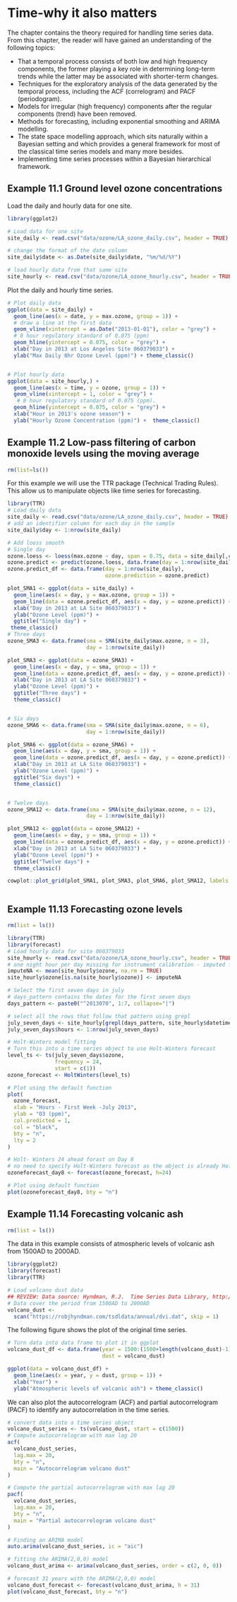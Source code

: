 # Time-why it also matters {#Time}

The chapter contains the theory required for handling time series data. From this chapter, the reader will have gained an understanding of the following topics:

- That a temporal process consists of both low and high frequency components, the former playing a key role in determining long-term trends while the latter may be associated with shorter-term changes.
- Techniques for the exploratory analysis of the data generated by the temporal process, including the ACF (correlogram) and PACF (periodogram).
- Models for irregular (high frequency) components after the regular components (trend) have been removed.
- Methods for forecasting, including exponential smoothing and ARIMA modelling.
- The state space modelling approach, which sits naturally within a Bayesian setting and which provides a general framework for most of the classical time series models and many more besides.
- Implementing time series processes within a Bayesian hierarchical framework.


## Example 11.1 Ground level ozone concentrations {-}


Load the daily and hourly data for one site.

```r

library(ggplot2)

# Load data for one site
site_daily <- read.csv("data/ozone/LA_ozone_daily.csv", header = TRUE)

# change the format of the date column
site_daily$date <- as.Date(site_daily$date, "%m/%d/%Y")

# load hourly data from that same site
site_hourly <- read.csv("data/ozone/LA_ozone_hourly.csv", header = TRUE)

```


Plot the daily and hourly time series.

```r
# Plot daily data
ggplot(data = site_daily) +
  geom_line(aes(x = date, y = max.ozone, group = 1)) +
  # draw a line at the first data
  geom_vline(xintercept = as.Date("2013-01-01"), color = "grey") +
  # 8 hour regulatory standard of 0.075 (ppm)
  geom_hline(yintercept = 0.075, color = "grey") +
  xlab("Day in 2013 at Los Angeles Site 060379033") +
  ylab("Max Daily 8hr Ozone Level (ppm)") + theme_classic()


# Plot hourly data
ggplot(data = site_hourly,) +
  geom_line(aes(x = time, y = ozone, group = 1)) +
  geom_vline(xintercept = 1, color = "grey") +
   # 8 hour regulatory standard of 0.075 (ppm).
  geom_hline(yintercept = 0.075, color = "grey") +
  xlab("Hour in 2013's ozone season") +
  ylab("Hourly Ozone Concentration (ppm)") +  theme_classic()

```

## Example 11.2 Low-pass filtering of carbon monoxide levels using the moving average {-}

```r
rm(list=ls())
```

For this example we will use the TTR package (Technical Trading Rules). This allow us to manipulate objects like time series for forecasting.


```r

library(TTR)
# Load daily data
site_daily <- read.csv("data/ozone/LA_ozone_daily.csv", header = TRUE)
# add an identifier column for each day in the sample
site_daily$day <- 1:nrow(site_daily)

```


```r

# Add loess smooth
# Single day
ozone.loess <- loess(max.ozone ~ day, span = 0.75, data = site_daily[,c("max.ozone", "day")])
ozone.predict <- predict(ozone.loess, data.frame(day = 1:nrow(site_daily)))
ozone.predict_df <- data.frame(day = 1:nrow(site_daily),
                               ozone.prediction = ozone.predict)

plot_SMA1 <- ggplot(data = site_daily) +
  geom_line(aes(x = day, y = max.ozone, group = 1)) +
  geom_line(data = ozone.predict_df, aes(x = day, y = ozone.predict)) +
  xlab("Day in 2013 at LA Site 060379033") +
  ylab("Ozone Level (ppm)") +
  ggtitle("Single day") +
 theme_classic()
# Three days
ozone_SMA3 <- data.frame(sma = SMA(site_daily$max.ozone, n = 3),
                         day = 1:nrow(site_daily))

plot_SMA3 <- ggplot(data = ozone_SMA3) +
  geom_line(aes(x = day, y = sma, group = 1)) +
  geom_line(data = ozone.predict_df, aes(x = day, y = ozone.predict)) +
  xlab("Day in 2013 at LA Site 060379033") +
  ylab("Ozone Level (ppm)") +
  ggtitle("Three days") +
  theme_classic()


# Six days
ozone_SMA6 <- data.frame(sma = SMA(site_daily$max.ozone, n = 6),
                         day = 1:nrow(site_daily))

plot_SMA6 <- ggplot(data = ozone_SMA6) +
  geom_line(aes(x = day, y = sma, group = 1)) +
  geom_line(data = ozone.predict_df, aes(x = day, y = ozone.predict)) +
  xlab("Day in 2013 at LA Site 060379033") +
  ylab("Ozone Level (ppm)") +
  ggtitle("Six days") +
  theme_classic()


# Twelve days
ozone_SMA12 <- data.frame(sma = SMA(site_daily$max.ozone, n = 12),
                         day = 1:nrow(site_daily))

plot_SMA12 <- ggplot(data = ozone_SMA12) +
  geom_line(aes(x = day, y = sma, group = 1)) +
  geom_line(data = ozone.predict_df, aes(x = day, y = ozone.predict)) +
  xlab("Day in 2013 at LA Site 060379033") +
  ylab("Ozone Level (ppm)") +
  ggtitle("Twelve days") +
  theme_classic()

cowplot::plot_grid(plot_SMA1, plot_SMA3, plot_SMA6, plot_SMA12, labels = "auto")



```

## Example 11.13 Forecasting ozone levels {-}

```r
rm(list = ls())
```

```r

library(TTR)
library(forecast)
# Load hourly data for site 060379033
site_hourly <- read.csv("data/ozone/LA_ozone_hourly.csv", header = TRUE)
# one night hour per day missing for instrument calibration - imputed for simplicity
imputeNA <- mean(site_hourly$ozone, na.rm = TRUE)
site_hourly$ozone[is.na(site_hourly$ozone)] <- imputeNA

```

```r

# Select the first seven days in july
# days_pattern contains the dates for the first seven days
days_pattern <- paste0("^2013070", 1:7, collapse="|")

# select all the rows that follow that pattern using grepl
july_seven_days <- site_hourly[grepl(days_pattern, site_hourly$datetime),]
july_seven_days$hours <- 1:nrow(july_seven_days)

# Holt-Winters model fitting
# Turn this into a time series object to use Holt-Winters forecast
level_ts <- ts(july_seven_days$ozone,
               frequency = 24,
               start = c(1))
ozone_forecast <- HoltWinters(level_ts)

# Plot using the default function
plot(
  ozone_forecast,
  xlab = "Hours - First Week -July 2013",
  ylab = "O3 (ppm)",
  col.predicted = 1,
  col = "black",
  bty = "n",
  lty = 2
)

# Holt- Winters 24 ahead forast on Day 8
# no need to specify Holt-Winters forecast as the object is already HoltWinters class
ozoneforecast_day8 <- forecast(ozone_forecast, h=24)

# Plot using default function
plot(ozoneforecast_day8, bty = "n")

```

## Example 11.14 Forecasting volcanic ash {-}


```r
rm(list = ls())
```

The data in this example consists of atmospheric levels of volcanic ash from 1500AD to 2000AD.

```r

library(ggplot2)
library(forecast)
library(TTR)

# Load volcano dust data
## REVIEW: Data source: Hyndman, R.J.  Time Series Data Library, http://data.is/TSDLdemo
# Data cover the period from 1500AD to 2000AD
volcano_dust <-
  scan("https://robjhyndman.com/tsdldata/annual/dvi.dat", skip = 1)


```


The following figure shows the plot of the original time series.


```r

# Turn data into data frame to plot it in ggplot
volcano_dust_df <- data.frame(year = 1500:(1500+length(volcano_dust)-1),
                              dust = volcano_dust)

ggplot(data = volcano_dust_df) +
  geom_line(aes(x = year, y = dust, group = 1)) +
  xlab("Year") +
  ylab("Atmospheric levels of volcanic ash") + theme_classic()

```


We can also plot the autocorrelogram (ACF) and partial autocorrelogram (PACF) to identify any autocorrelation in the time series.

```r

# convert data into a time series object
volcano_dust_series <- ts(volcano_dust, start = c(1500))
# Compute autocorrelogram with max lag 20
acf(
  volcano_dust_series,
  lag.max = 20,
  bty = "n",
  main = "Autocorrelogram volcano dust"
)

# Compute the partial autocorrelogram with max lag 20
pacf(
  volcano_dust_series,
  lag.max = 20,
  bty = "n",
  main = "Partial autocorrelogram volcano dust"
)

```

```r

# Finding an ARIMA model
auto.arima(volcano_dust_series, ic = "aic")

# fitting the ARIMA(2,0,0) model
volcano_dust_arima <- arima(volcano_dust_series, order = c(2, 0, 0))

# forecast 31 years with the ARIMA(2,0,0) model
volcano_dust_forecast <- forecast(volcano_dust_arima, h = 31)
plot(volcano_dust_forecast, bty = "n")


```


<!-- :::: {.blackbox data-latex=""} -->
<!-- ::: {.center data-latex=""} -->
<!-- **NOTE** -->
<!-- ::: -->

<!-- The code for the implementation of DLMs in Stan and Nimble was developed by Paritosh Kumar Roy. This code and other more complex DLM structures are available through his [github](https://github.com/paritoshkroy).  -->

<!-- :::: -->


<!-- ## Example 11.16 Implementation of a dynamic linear model: UK ozone data {-} -->

<!-- In this section we analyze the ozone concentration at one monitoring site in Aberdeen, UK from March to November 2017. -->

<!-- ### Nimble {-} -->

<!-- ```{r Ex 11.16 o3 clean nimble, include = FALSE} -->
<!-- rm(list = ls()) -->
<!-- ``` -->

<!-- ```{r Ex 11.16 o3 nimble load, message=FALSE, echo = TRUE, warning=FALSE} -->

<!-- library(coda) -->
<!-- library(dplyr) -->
<!-- #library(sf) -->
<!-- library(ggplot2) -->
<!-- library(nimble, warn.conflicts = FALSE) -->
<!-- library(nleqslv) -->
<!-- library(tidybayes) -->
<!-- library(tidyverse) -->

<!-- source("functions/FFBS_functions_nimble.R") -->

<!-- UK_ozone <- read.csv("data/ozone/uk_ozone_one_site.csv") -->
<!-- head(UK_ozone) -->
<!-- ``` -->


<!-- ```{r o3 nimble model} -->

<!-- Example11_16_O3_Nimble <- nimbleCode({ -->
<!--   tau ~ T(dt(mu = 0, sigma = 1, df = 1), 0, Inf) -->
<!--   for (t in 1:Tt) { -->
<!--     Vt[t] <- tau ^ 2 -->
<!--   } -->

<!--    for (j in 1:p) { -->
<!--     sqrt_Wt_diag[j] ~ T(dt(mu = 0, sigma = 1, df = 1), 0, Inf) -->
<!--   } -->

<!--   Wt[1:p, 1:p] <- nim_diag(x = sqrt_Wt_diag[1:p] ^ 2) -->

<!--   mt[1:p, 1] <- m0[1:p] -->
<!--   Ct[1:p, 1:p, 1] <- C0[1:p, 1:p] -->

<!--   for (t in 1:Tt) { -->
<!--     at[1:p, t] <- (Gt[1:p, 1:p] %*% mt[1:p, t])[1:p, 1] -->
<!--     Rt[1:p, 1:p, t] <- -->
<!--       Gt[1:p, 1:p] %*% Ct[1:p, 1:p, t] %*% t(Gt[1:p, 1:p]) + Wt[1:p, 1:p] -->
<!--     ft[t] <- (t(Ft[1:p, t]) %*% at[1:p, t])[1, 1] -->
<!--     Qt[t] <- -->
<!--       (t(Ft[1:p, t]) %*% Rt[1:p, 1:p, t] %*% Ft[1:p, t] + Vt[t])[1, 1] -->
<!--     yt[t] ~ dnorm(mean = ft[t], var = Qt[t]) -->
<!--     At[1:p, t] <- (Rt[1:p, 1:p, t] %*% Ft[1:p, t])[1:p, 1] / Qt[t] -->
<!--     mt[1:p, t + 1] <- at[1:p, t] + (At[1:p, t] * (yt[t] - ft[t])) -->
<!--     Ct[1:p, 1:p, t + 1] <- -->
<!--       Rt[1:p, 1:p, t] - (At[1:p, t] %*% t(At[1:p, t])) * Qt[t] -->
<!--   } -->

<!--   theta[1:p, 1:(Tt + 1)] <- -->
<!--     nim_bsample( -->
<!--       mt = mt[1:p, 1:(Tt + 1)], -->
<!--       Ct = Ct[1:p, 1:p, 1:(Tt + 1)], -->
<!--       at = at[1:p, 1:Tt], -->
<!--       Gt = Gt[1:p, 1:p], -->
<!--       Rt = Rt[1:p, 1:p, 1:Tt] -->
<!--     ) -->

<!-- }) -->

<!-- ``` -->

<!-- #### Time-varying level model {-} -->

<!-- We first fit a time-varying level model such that, -->

<!-- $$\begin{aligned} Y_t &= F_t\theta_t + v_t, \qquad &v_t \sim \mathcal{N}(0, \tau^2) \\ \theta_t &= G_t\theta_{t-1} + \omega_t  \qquad &\omega_t \sim \mathcal{N}(0, W^2) \end{aligned}$$ -->
<!-- For the time-varying mean model $F_t = (1, \ wind_t, \ temp_t)$, and $G_t = I_3$. -->


<!-- ```{r run o3 nimble model, warning = FALSE, error = FALSE, message = FALSE, results='hide', cache=TRUE} -->

<!-- # Model specification -->
<!-- yt <- sqrt(UK_ozone$ozone) -->
<!-- temp <- UK_ozone$temp -->
<!-- wind <- UK_ozone$wind -->

<!-- Tt <- length(yt) -->
<!-- p <- 3 # (intercept, wind, temp) -->

<!-- Ft <- array(0, dim = c( p, Tt)) -->
<!-- Ft[ 1,] <- 1 -->
<!-- Ft[ 2,] <- (wind[1:Tt] - mean(wind[1:Tt])) / sd(wind[1:Tt]) -->
<!-- Ft[ 3,] <- (temp[1:Tt] - mean(temp[1:Tt])) / sd(temp[1:Tt]) -->

<!-- Gt <- diag(x = 1, nrow = p, ncol = p) -->
<!-- m0 <- c(mean(yt), 0, 0) -->
<!-- C0 <- diag(x = 1, nrow = p, ncol = p) -->


<!-- const_list <- list(Tt = Tt, -->
<!--                    p = p) -->
<!-- dat_list <- list( -->
<!--   yt = yt, -->
<!--   Ft = Ft, -->
<!--   Gt = Gt, -->
<!--   m0 = m0, -->
<!--   C0 = C0 -->
<!-- ) -->
<!-- init_list <- list(tau = 0.01, sqrt_Wt_diag = sqrt(rep(0.1, p))) -->

<!-- Rmodel <- -->
<!--   nimbleModel( -->
<!--     Example11_16_O3_Nimble, -->
<!--     constants = const_list, -->
<!--     data = dat_list, -->
<!--     inits = init_list -->
<!--   ) -->
<!-- Rmodel$initializeInfo() -->
<!-- Rmodel$calculate() -->
<!-- Cmodel <- compileNimble(Rmodel, showCompilerOutput = FALSE) -->
<!-- conf <- -->
<!--   configureMCMC(Rmodel, monitors = c("tau", "sqrt_Wt_diag", "theta", "ft")) -->

<!-- Rmcmc <- buildMCMC(conf) -->
<!-- Cmcmc <- -->
<!--   compileNimble( -->
<!--     Rmcmc, -->
<!--     project = Cmodel, -->
<!--     resetFunctions = TRUE, -->
<!--     showCompilerOutput = FALSE -->
<!--   ) -->
<!-- niter <- 10000 -->
<!-- nburnin <- 0.5 * niter -->
<!-- nthin <- 1 -->
<!-- nchains <- 2 -->
<!-- start_time <- Sys.time() -->
<!-- post_samples <- -->
<!--   runMCMC( -->
<!--     Cmcmc, -->
<!--     niter = niter, -->
<!--     nburnin = nburnin, -->
<!--     thin = nthin, -->
<!--     nchains = nchains, -->
<!--     samplesAsCodaMCMC = TRUE -->
<!--   ) -->
<!-- end_time <- Sys.time() -->
<!-- run_time <- end_time - start_time -->
<!-- run_time -->


<!-- ``` -->

<!-- ```{r Ex 11.16 o3 nimble traceplots} -->

<!-- post_summary <- nimSummary(post_samples) -->
<!-- tidy_post_samples <- post_samples |> tidy_draws() -->

<!-- tidy_post_samples |> -->
<!--    dplyr::select( -->
<!--     .chain, -->
<!--     .iteration, -->
<!--     .draw, -->
<!--     'tau', -->
<!--     'sqrt_Wt_diag[1]', -->
<!--     'sqrt_Wt_diag[2]', -->
<!--     'sqrt_Wt_diag[3]' -->
<!--   ) |> -->
<!--   gather(vars, value, -.chain, -.iteration, -.draw) |> -->
<!--   ggplot(aes(x = .iteration, y = value)) + -->
<!--   geom_path(aes(color = factor(.chain)), linewidth = 0.25, -->
<!--             show.legend = FALSE) + -->
<!--   facet_wrap( ~ vars, scales = "free", nrow = 2) + -->
<!--   theme_classic() + -->
<!--   theme(panel.grid = element_blank(), -->
<!--         strip.background = element_blank()) -->



<!-- ``` -->

<!-- ```{r Ex 11.16 o3 nimble posterior summary} -->

<!-- post_summary[c('tau', -->
<!--                'sqrt_Wt_diag[1]', -->
<!--                'sqrt_Wt_diag[2]', -->
<!--                'sqrt_Wt_diag[3]'), ] -->

<!-- post_sum_theta <- -->
<!--   as.data.frame(post_summary) |>  rownames_to_column() |> -->
<!--   filter(str_detect(rowname, "theta")) |> -->
<!--   dplyr::select(rowname, q2.5, q50, q97.5) |> -->
<!--   separate(rowname, into = c("x1", "x2"), sep = ",") |> -->
<!--   mutate(component = as.numeric(gsub(".*?([0-9]+).*", "\\1", x1))) |> -->
<!--   mutate(time = as.numeric(gsub(".*?([0-9]+).*", "\\1", x2))) |> -->
<!--   dplyr::select(component, time, q2.5, q50, q97.5) -->

<!-- ggplot(data = post_sum_theta, aes(x = time)) + -->
<!--   geom_ribbon(aes(ymin = q2.5, ymax = q97.5), -->
<!--               fill = "lightgray", -->
<!--               alpha = 0.7) + -->
<!--   geom_path(aes(y = q50), col = "blue", linewidth = 0.4) + -->
<!--   facet_wrap( -->
<!--     ~ component, -->
<!--     nrow = 2, -->
<!--     scales = "free", -->
<!--     labeller = label_bquote(theta[.(component)]) -->
<!--   ) + -->
<!--   ylab("") + xlab("Time") + -->
<!--   theme_classic()  -->


<!-- ``` -->



<!-- ```{r Ex 11.16 o3  nimble fitted values} -->

<!-- npsample <- floor((niter - nburnin)/nthin) -->
<!-- # str(tidy_post_samples) -->

<!-- Cnim_postfit_uoms <- compileNimble(nim_postfit_uoms, showCompilerOutput = FALSE) -->

<!-- post_tau <- tidy_post_samples$tau -->
<!-- post_sqrt_Wt_diag <- -->
<!--   tidy_post_samples  |>  select(starts_with("sqrt_Wt_diag")) |>  -->
<!--   as.matrix()|>  unname() -->

<!-- post_ft_list <- lapply(1:(nchains*npsample), function(i) { -->
<!--   post_Vt <- post_tau[i]^2 -->
<!--   post_Wt <- nim_diag(post_sqrt_Wt_diag[i,]^2) -->
<!--   post_ft <- Cnim_postfit_uoms(yt = dat_list$yt,  -->
<!--                                Ft = dat_list$Ft,  -->
<!--                                Vt = post_Vt, -->
<!--                                Gt = dat_list$Gt,  -->
<!--                                Wt = post_Wt, -->
<!--                                m0 = dat_list$m0,  -->
<!--                                C0 = dat_list$C0) -->
<!--   post_ft <- data.frame(ft = post_ft) |> mutate(time = row_number()) -->
<!--   return(post_ft) -->
<!-- }) -->

<!-- tidy_post_ft <- do.call("rbind", post_ft_list) -->
<!-- str(tidy_post_ft) -->
<!-- head(tidy_post_ft) -->

<!-- ## posterior summaries of ft -->
<!-- head(tidy_post_ft) -->
<!-- post_sum_ft <- tidy_post_ft |> group_by(time) |>  -->
<!--   summarise(post.mean = mean(ft), -->
<!--             post.sd = sd(ft), -->
<!--             q2.5 = quantile(ft, prob = 0.025), -->
<!--             q50 = quantile(ft, prob = 0.50), -->
<!--             q97.5 = quantile(ft, prob = 0.975)) |> -->
<!--   ungroup() -->
<!-- str(post_sum_ft) -->
<!-- post_sum_ft |> head() -->

<!-- ggplot(data = post_sum_ft, aes(x = time)) +  -->
<!--   geom_ribbon(aes(ymin = q2.5,ymax = q97.5), fill = "lightgray") + -->
<!--   geom_path(aes(y = post.mean),  linewidth = 0.25) + -->
<!--   geom_point(aes(y=yt), size = 0.25) + -->
<!--   ylab("Ozone Level (ppm)") + -->
<!--   xlab("Time") + ggtitle("Fitted values Ozone level UK") + -->
<!--   theme_classic()  -->


<!-- # Residuals plot -->
<!-- res <- post_sum_ft$post.mean - dat_list$yt -->
<!-- acf(res, lag.max = 35,bty = "n") -->

<!-- ``` -->

<!-- #### Trend model {-} -->

<!-- In this case we include a trend then, $F_t = (1, 0, \ wind_t, \ temp_t)$ and $G_t = \begin{pmatrix} 1 & 1 \\ 0 & 1\end{pmatrix}$. -->

<!-- ```{r run o3 nimble trend model, warning = FALSE, error = FALSE, message = FALSE, results='hide', cache = TRUE} -->

<!-- # Model specification -->
<!-- yt <- sqrt(UK_ozone$ozone) -->
<!-- temp <- UK_ozone$temp -->
<!-- wind <- UK_ozone$wind -->

<!-- Tt <- length(yt) -->
<!-- p <- 4 # (intercept, trend, wind, temp) -->

<!-- Ft <- array(0, dim = c( p, Tt)) -->
<!-- Ft[1,] <- 1 -->
<!-- Ft[2,] <- 0 -->
<!-- Ft[3,] <- (wind[1:Tt] - mean(wind[1:Tt])) / sd(wind[1:Tt]) -->
<!-- Ft[4,] <- (temp[1:Tt] - mean(temp[1:Tt])) / sd(temp[1:Tt]) -->


<!-- Gt <- diag(x = 1, nrow = p, ncol = p) -->
<!-- Gt[1, 2] <- 1  -->

<!-- m0 <- c(mean(yt), 0, 0, 0) -->
<!-- C0 <- diag(x = 1, nrow = p, ncol = p) -->

<!-- const_list <- list(Tt = Tt, -->
<!--                    p = p) -->
<!-- dat_list <- list( -->
<!--   yt = yt, -->
<!--   Ft = Ft, -->
<!--   Gt = Gt, -->
<!--   m0 = m0, -->
<!--   C0 = C0 -->
<!-- ) -->
<!-- init_list <- list(tau = 0.01, sqrt_Wt_diag = sqrt(rep(0.1, p))) -->

<!-- Rmodel <- -->
<!--   nimbleModel( -->
<!--     Example11_16_O3_Nimble, -->
<!--     constants = const_list, -->
<!--     data = dat_list, -->
<!--     inits = init_list -->
<!--   ) -->
<!-- Rmodel$initializeInfo() -->
<!-- Rmodel$calculate() -->
<!-- Cmodel <- compileNimble(Rmodel, showCompilerOutput = FALSE) -->
<!-- conf <- -->
<!--   configureMCMC(Rmodel, monitors = c("tau", "sqrt_Wt_diag", "theta", "ft")) -->

<!-- Rmcmc <- buildMCMC(conf) -->
<!-- Cmcmc <- -->
<!--   compileNimble( -->
<!--     Rmcmc, -->
<!--     project = Cmodel, -->
<!--     resetFunctions = TRUE, -->
<!--     showCompilerOutput = FALSE -->
<!--   ) -->
<!-- niter <- 10000 -->
<!-- nburnin <- 0.5 * niter -->
<!-- nthin <- 1 -->
<!-- nchains <- 2 -->
<!-- start_time <- Sys.time() -->
<!-- post_samples <- -->
<!--   runMCMC( -->
<!--     Cmcmc, -->
<!--     niter = niter, -->
<!--     nburnin = nburnin, -->
<!--     thin = nthin, -->
<!--     nchains = nchains, -->
<!--     samplesAsCodaMCMC = TRUE -->
<!--   ) -->
<!-- end_time <- Sys.time() -->
<!-- run_time <- end_time - start_time -->
<!-- run_time -->


<!-- ``` -->

<!-- ```{r Ex 11.16 o3 nimble trend traceplots} -->

<!-- post_summary <- nimSummary(post_samples) -->
<!-- tidy_post_samples <- post_samples |> tidy_draws() -->

<!-- tidy_post_samples |> -->
<!--    dplyr::select( -->
<!--     .chain, -->
<!--     .iteration, -->
<!--     .draw, -->
<!--     'tau', -->
<!--     'sqrt_Wt_diag[1]', -->
<!--     'sqrt_Wt_diag[2]', -->
<!--     'sqrt_Wt_diag[3]', -->
<!--     'sqrt_Wt_diag[4]' -->

<!--   ) |> -->
<!--   gather(vars, value, -.chain, -.iteration, -.draw) |> -->
<!--   ggplot(aes(x = .iteration, y = value)) + -->
<!--   geom_path(aes(color = factor(.chain)), linewidth = 0.25, -->
<!--             show.legend = FALSE) + -->
<!--   facet_wrap( ~ vars, scales = "free", nrow = 2) + -->
<!--   theme_classic() + -->
<!--   theme(panel.grid = element_blank(), -->
<!--         strip.background = element_blank()) -->



<!-- ``` -->

<!-- ```{r Ex 11.16 o3 nimble trend posterior summary} -->

<!-- post_summary[c('tau', -->
<!--                'sqrt_Wt_diag[1]', -->
<!--                'sqrt_Wt_diag[2]', -->
<!--                'sqrt_Wt_diag[3]', -->
<!--                'sqrt_Wt_diag[4]'), ] -->

<!-- post_sum_theta <- -->
<!--   as.data.frame(post_summary) |>  rownames_to_column() |> -->
<!--   filter(str_detect(rowname, "theta")) |> -->
<!--   dplyr::select(rowname, q2.5, q50, q97.5) |> -->
<!--   separate(rowname, into = c("x1", "x2"), sep = ",") |> -->
<!--   mutate(component = as.numeric(gsub(".*?([0-9]+).*", "\\1", x1))) |> -->
<!--   mutate(time = as.numeric(gsub(".*?([0-9]+).*", "\\1", x2))) |> -->
<!--   dplyr::select(component, time, q2.5, q50, q97.5) -->

<!-- ggplot(data = post_sum_theta, aes(x = time)) + -->
<!--   geom_ribbon(aes(ymin = q2.5, ymax = q97.5), -->
<!--               fill = "lightgray", -->
<!--               alpha = 0.7) + -->
<!--   geom_path(aes(y = q50), col = "blue", linewidth = 0.4) + -->
<!--   facet_wrap( -->
<!--     ~ component, -->
<!--     nrow = 2, -->
<!--     scales = "free", -->
<!--     labeller = label_bquote(theta[.(component)]) -->
<!--   ) + -->
<!--   ylab("") + -->
<!--   xlab("Time") + -->
<!--   theme_classic()  -->

<!-- ``` -->

<!-- ```{r  Ex 11.16 nimble trend fitted values, cache=TRUE, messages = FALSE} -->

<!-- npsample <- floor((niter - nburnin)/nthin) -->

<!-- Cnim_postfit_uoms <- compileNimble(nim_postfit_uoms, showCompilerOutput = FALSE) -->

<!-- post_tau <- tidy_post_samples$tau -->
<!-- post_sqrt_Wt_diag <- -->
<!--   tidy_post_samples  |>  dplyr::select(starts_with("sqrt_Wt_diag")) |>  -->
<!--   as.matrix()|>  unname() -->

<!-- post_ft_list <- lapply(1:(nchains*npsample), function(i) { -->
<!--   post_Vt <- post_tau[i]^2 -->
<!--   post_Wt <- nim_diag(post_sqrt_Wt_diag[i,]^2) -->
<!--   post_ft <- Cnim_postfit_uoms(yt = dat_list$yt,  -->
<!--                                Ft = dat_list$Ft,  -->
<!--                                Vt = post_Vt, -->
<!--                                Gt = dat_list$Gt,  -->
<!--                                Wt = post_Wt, -->
<!--                                m0 = dat_list$m0,  -->
<!--                                C0 = dat_list$C0) -->
<!--   post_ft <- data.frame(ft = post_ft) |> mutate(time = row_number()) -->
<!--   return(post_ft) -->
<!-- }) -->

<!-- tidy_post_ft <- do.call("rbind", post_ft_list) -->

<!-- ## posterior summaries of ft -->
<!-- post_sum_ft <- tidy_post_ft |> group_by(time) |>   -->
<!--   summarise(post.mean = mean(ft), -->
<!--             post.sd = sd(ft), -->
<!--             q2.5 = quantile(ft, prob = 0.025), -->
<!--             q50 = quantile(ft, prob = 0.50), -->
<!--             q97.5 = quantile(ft, prob = 0.975)) |>  -->
<!--   ungroup() -->


<!-- ggplot(data = post_sum_ft, aes(x = time)) +  -->
<!--   geom_ribbon(aes(ymin = q2.5,ymax = q97.5), fill = "lightgray") + -->
<!--   geom_path(aes(y = post.mean),  size = 0.25) + -->
<!--   geom_point(aes(y=yt), size = 0.25) + -->
<!--   ylab("Ozone Level (ppm)") + -->
<!--   xlab("Time") + ggtitle("Fitted values Ozone level UK") + -->
<!--   theme_classic()  -->


<!-- # Residuals plot -->
<!-- res <- post_sum_ft$post.mean - dat_list$yt -->
<!-- acf(res, lag.max = 35,bty = "n") -->


<!-- ``` -->

<!-- ### Stan {-} -->

<!-- ```{r Ex 11.16 ozone clean stan, include = FALSE} -->
<!-- rm(list = ls()) -->
<!-- ``` -->


<!-- ```{r  Ex 11.16 ozone stan load, message=FALSE, echo = TRUE, warning=FALSE, message= FALSE} -->
<!-- library(coda) -->
<!-- library(ggplot2) -->
<!-- library(gridExtra) -->
<!-- library(rstan) -->
<!-- library(tidyverse) -->

<!-- options(mc.cores = parallel::detectCores()) -->
<!-- rstan_options(auto_write = TRUE) -->

<!-- # Load data for RW case -->
<!-- UK_ozone <- read.csv("data/ozone/uk_ozone_one_site.csv") -->

<!-- ``` -->

<!-- #### Time-varying level model {-} -->

<!-- ```{r  Ex 11.16 o3 prepare data stan} -->
<!-- y <- sqrt(UK_ozone$ozone) -->
<!-- temp <- UK_ozone$temp -->
<!-- wind <- UK_ozone$wind -->

<!-- Tt <- length(y) -->
<!-- p <- 3 # (intercept, wind, temp) -->

<!-- Ft <- array(0, dim = c(Tt, p)) -->
<!-- Ft[, 1] <- 1 -->
<!-- Ft[, 2] <- (wind[1:Tt] - mean(wind[1:Tt])) / sd(wind[1:Tt]) -->
<!-- Ft[, 3] <- (temp[1:Tt] - mean(temp[1:Tt])) / sd(temp[1:Tt]) -->

<!-- Gt <- diag(x = 1, nrow = p, ncol = p) -->
<!-- m0 <- c(mean(y), 0, 0) -->
<!-- C0 <- diag(x = 1, nrow = p, ncol = p) -->

<!-- stan_data <- list(T = Tt, p = p, y = y, F = Ft, G = Gt, m0= m0, C0 = C0) -->

<!-- ``` -->

<!-- ```{r engine='bash', comment='', echo = FALSE} -->
<!-- cat functions/Example11_16_UK.stan -->
<!-- ```  -->

<!-- ```{r Ex 11.16 o3 run stan, cache = TRUE} -->
<!-- Example11_16_UK_Stan  <- stan( -->
<!--   file = "functions/Example11_16_UK.stan", -->
<!--   data = stan_data, -->
<!--   warmup = 5000, -->
<!--   iter = 10000, -->
<!--   chains = 3, -->
<!--   include = TRUE -->
<!-- ) -->

<!-- ``` -->


<!-- ```{r Ex 11.16 o3 post summaries stan} -->

<!-- rstan::traceplot(Example11_16_UK_Stan, -->
<!--                  pars = c("tau", "sqrt_W_diag", "theta[1,1]")) -->
<!-- rstan::traceplot(Example11_16_UK_Stan,  -->
<!--                  pars = paste0("theta[", sample.int(Tt, size = 4, replace = FALSE), ",1]")) -->
<!-- rstan::traceplot(Example11_16_UK_Stan,  -->
<!--                  pars = paste0("theta[", sample.int(Tt, size = 4, replace = FALSE), ",2]")) -->
<!-- rstan::traceplot(Example11_16_UK_Stan,  -->
<!--                  pars = paste0("theta[", sample.int(Tt, size = 4, replace = FALSE), ",3]")) -->


<!-- fixedpars_summary <- -->
<!--   summary(Example11_16_UK_Stan, pars = c("tau", "sqrt_W_diag"))$summary -->
<!-- fixedpars_summary -->

<!-- theta_summary <- -->
<!--   summary(Example11_16_UK_Stan, pars = c("theta"))$summary -->

<!-- yfit_summary <- -->
<!--   summary(Example11_16_UK_Stan, pars = c("yfit"))$summary -->

<!-- p1 <- data.frame(theta_summary) |> -->
<!--   rownames_to_column() |> -->
<!--   filter(rowname %in% paste0("theta[", 1:Tt, ",1]")) |> -->
<!--   mutate(date = as.Date(UK_ozone$date[1:Tt])) |> -->
<!--   ggplot(aes(x = date, group = 1)) + -->
<!--   geom_path(aes(y = mean), color = "blue", linewidth = 0.6) + -->
<!--   geom_ribbon(aes(ymin = X2.5., ymax = X97.5.), -->
<!--               alpha = 0.25, -->
<!--               col = "lightgray") + -->
<!--   ggtitle("Intercept") + theme_classic() + -->
<!--   theme(plot.title = element_text(hjust = 0.5)) -->

<!-- p2 <- data.frame(theta_summary) |> -->
<!--   rownames_to_column() |> -->
<!--   filter(rowname %in% paste0("theta[", 1:Tt, ",2]")) |> -->
<!--   mutate(date = as.Date(UK_ozone$date[1:Tt])) |> -->
<!--   ggplot(aes(x = date)) + -->
<!--   geom_path(aes(y = mean), color = "blue", linewidth = 0.6) + -->
<!--   geom_ribbon(aes(ymin = X2.5., ymax = X97.5.), -->
<!--               alpha = 0.25, -->
<!--               col = "lightgray") + -->
<!--   ggtitle("Wind") +  theme_classic() + -->
<!--   theme(plot.title = element_text(hjust = 0.5)) -->


<!-- p3 <- data.frame(theta_summary) |> -->
<!--   rownames_to_column() |> -->
<!--   filter(rowname %in% paste0("theta[", 1:Tt, ",3]")) |> -->
<!--   mutate(date = as.Date(UK_ozone$date[1:Tt])) |> -->
<!--   ggplot(aes(x = date)) + -->
<!--   geom_path(aes(y = mean), color = "blue", linewidth = 0.6) + -->
<!--   geom_ribbon(aes(ymin = X2.5., ymax = X97.5.), -->
<!--               alpha = 0.25, -->
<!--               col = "lightgray") + -->
<!--   ggtitle("Temperature") +  theme_classic() + -->
<!--   theme(plot.title = element_text(hjust = 0.5)) -->

<!-- grid.arrange(p1,p2,p3, ncol = 2) -->

<!-- # Fitted values -->
<!-- yfit_summary_dt <- data.frame(yfit_summary) |> -->
<!--   rownames_to_column() |> -->
<!--   mutate(time = as.numeric(gsub(".*?([0-9]+).*", "\\1", rowname))) -->

<!-- ggplot(yfit_summary_dt, aes(x = time)) + -->
<!--   geom_ribbon(aes(ymin = X2.5., ymax = X97.5.), -->
<!--               alpha = 0.25, -->
<!--               col = "gray99") + -->
<!--   geom_point(aes(y = y)) + -->
<!--   geom_path(aes(y = mean), linewidth = 0.1, size = 1) +  -->
<!--  ylab("Ozone Level (ppm)") + -->
<!--   xlab("Time") + ggtitle("Fitted values Ozone level UK") + -->
<!--   theme_classic() -->
<!-- ``` -->


<!-- #### Trend model {-} -->

<!-- ```{r  Ex 11.16 o3 trend data stan, cache = TRUE} -->
<!-- y <- sqrt(UK_ozone$ozone) -->
<!-- temp <- UK_ozone$temp -->
<!-- wind <- UK_ozone$wind -->

<!-- Tt <- length(y) -->
<!-- p <- 4 # (intercept, trend, wind, temp) -->

<!-- Ft <- array(0, dim = c(Tt, p)) -->
<!-- Ft[, 1] <- 1 -->
<!-- Ft[, 2] <- 0 -->
<!-- Ft[, 3] <- (wind[1:Tt] - mean(wind[1:Tt])) / sd(wind[1:Tt]) -->
<!-- Ft[, 4] <- (temp[1:Tt] - mean(temp[1:Tt])) / sd(temp[1:Tt]) -->

<!-- Gt <- diag(x = 1, nrow = p, ncol = p) -->
<!-- Gt[1, 2] <- 1  -->


<!-- m0 <- c(mean(y), 0, 0, 0) -->
<!-- C0 <- diag(x = 1, nrow = p, ncol = p) -->

<!-- stan_data_trend <- list( -->
<!--   T = Tt, -->
<!--   p = p, -->
<!--   y = y, -->
<!--   F = Ft, -->
<!--   G = Gt, -->
<!--   m0 = m0, -->
<!--   C0 = C0 -->
<!-- ) -->

<!-- Example11_16_UK_trend_Stan  <- stan( -->
<!--   file = "functions/Example11_16_UK.stan", -->
<!--   data = stan_data_trend, -->
<!--   warmup = 5000, -->
<!--   iter = 10000, -->
<!--   chains = 3, -->
<!--   include = TRUE -->
<!-- ) -->

<!-- ``` -->

<!-- ```{r  Ex 11.16 o3 traceplots trend stan} -->
<!-- rstan::traceplot(Example11_16_UK_trend_Stan, -->
<!--                  pars = c("tau", "sqrt_W_diag", "theta[1,1]")) -->
<!-- rstan::traceplot(Example11_16_UK_trend_Stan,  -->
<!--                  pars = paste0("theta[", sample.int(Tt, size = 4, replace = FALSE), ",1]")) -->
<!-- rstan::traceplot(Example11_16_UK_trend_Stan,  -->
<!--                  pars = paste0("theta[", sample.int(Tt, size = 4, replace = FALSE), ",2]")) -->
<!-- rstan::traceplot(Example11_16_UK_trend_Stan,  -->
<!--                  pars = paste0("theta[", sample.int(Tt, size = 4, replace = FALSE), ",3]")) -->
<!-- rstan::traceplot(Example11_16_UK_trend_Stan,  -->
<!--                  pars = paste0("theta[", sample.int(Tt, size = 4, replace = FALSE), ",4]")) -->

<!-- ``` -->


<!-- ```{r Ex 11.16 o3 post summaries trend stan} -->

<!-- fixedpars_summary <- -->
<!--   summary(Example11_16_UK_trend_Stan, pars = c("tau", "sqrt_W_diag"))$summary -->
<!-- fixedpars_summary -->

<!-- theta_summary <- -->
<!--   summary(Example11_16_UK_trend_Stan, pars = c("theta"))$summary -->

<!-- yfit_summary <- -->
<!--   summary(Example11_16_UK_trend_Stan, pars = c("yfit"))$summary -->


<!-- p1 <- data.frame(theta_summary) |> -->
<!--   rownames_to_column() |> -->
<!--   filter(rowname %in% paste0("theta[", 1:Tt, ",1]")) |> -->
<!--   mutate(date = as.Date(UK_ozone$date[1:Tt])) |> -->
<!--   ggplot(aes(x = date, group = 1)) + -->
<!--   geom_path(aes(y = mean), color = "blue", linewidth = 0.6) + -->
<!--   geom_ribbon(aes(ymin = X2.5., ymax = X97.5.), -->
<!--               alpha = 0.25, -->
<!--               col = "lightgray") + -->
<!--   ggtitle("Intercept") + theme_classic() + -->
<!--   theme(plot.title = element_text(hjust = 0.5)) -->

<!-- p2 <- data.frame(theta_summary) |> -->
<!--   rownames_to_column() |> -->
<!--   filter(rowname %in% paste0("theta[", 1:Tt, ",4]")) |> -->
<!--   mutate(date = as.Date(UK_ozone$date[1:Tt])) |> -->
<!--   ggplot(aes(x = date)) + -->
<!--   geom_path(aes(y = mean), color = "blue", linewidth = 0.6) + -->
<!--   geom_ribbon(aes(ymin = X2.5., ymax = X97.5.), -->
<!--               alpha = 0.25, -->
<!--               col = "lightgray") + -->
<!--   ggtitle("Trend") +  theme_classic() + -->
<!--   theme(plot.title = element_text(hjust = 0.5)) -->

<!-- p3 <- data.frame(theta_summary) |> -->
<!--   rownames_to_column() |> -->
<!--   filter(rowname %in% paste0("theta[", 1:Tt, ",2]")) |> -->
<!--   mutate(date = as.Date(UK_ozone$date[1:Tt])) |> -->
<!--   ggplot(aes(x = date)) + -->
<!--   geom_path(aes(y = mean), color = "blue", linewidth = 0.6) + -->
<!--   geom_ribbon(aes(ymin = X2.5., ymax = X97.5.), -->
<!--               alpha = 0.25, -->
<!--               col = "lightgray") + -->
<!--   ggtitle("Wind") +  theme_classic() + -->
<!--   theme(plot.title = element_text(hjust = 0.5)) -->


<!-- p4 <- data.frame(theta_summary) |> -->
<!--   rownames_to_column() |> -->
<!--   filter(rowname %in% paste0("theta[", 1:Tt, ",3]")) |> -->
<!--   mutate(date = as.Date(UK_ozone$date[1:Tt])) |> -->
<!--   ggplot(aes(x = date)) + -->
<!--   geom_path(aes(y = mean), color = "blue", linewidth = 0.6) + -->
<!--   geom_ribbon(aes(ymin = X2.5., ymax = X97.5.), -->
<!--               alpha = 0.25, -->
<!--               col = "lightgray") + -->
<!--   ggtitle("Temperature") +  theme_classic() + -->
<!--   theme(plot.title = element_text(hjust = 0.5)) -->



<!-- grid.arrange(p1,p2,p3, p4, ncol = 2) -->

<!-- # Fitted values -->
<!-- yfit_summary_dt <- data.frame(yfit_summary) |> -->
<!--   rownames_to_column() |> -->
<!--   mutate(time = as.numeric(gsub(".*?([0-9]+).*", "\\1", rowname))) -->

<!-- ggplot(yfit_summary_dt, aes(x = time)) + -->
<!--   geom_ribbon(aes(ymin = X2.5., ymax = X97.5.), -->
<!--               alpha = 0.25, -->
<!--               col = "gray99") + -->
<!--   geom_point(aes(y = y)) + -->
<!--   geom_path(aes(y = mean), linewidth = 0.1, size = 1) +  -->
<!--  ylab("Ozone Level (ppm)") + -->
<!--   xlab("Time") + ggtitle("Fitted values Ozone level UK") + -->
<!--   theme_classic() -->

<!-- ``` -->



<!-- ## Solutions to Selected Exercises {-} -->

<!-- ## Exercise 11.11 {-} -->

<!-- The joint distribution of $\mathbf{\gamma} = \{\gamma_1, \gamma_2, \dots, \gamma_{N_T}\}$ can be written as: -->
<!-- $$ -->
<!-- p(\mathbf{\gamma}) = p(\gamma_1) \prod_{t=1}^{N_T-1}p(\gamma_{t+1}\mid\gamma)\\ -->
<!-- = p(\gamma_1)(2\pi\sigma_w^2)^{-(N_T-1)/2}\exp\{- \frac{1}{2\sigma_w^2} \sum_{t=1}^{N_T-1} (\gamma_{t+1} - \gamma)^2) \}\\ -->
<!-- \propto p(\gamma_1) \exp\{-\frac{1}{2\sigma_w^2}\mathbf{\gamma}^\top M \mathbf{\gamma}\}, -->
<!-- $$ -->
<!-- where the entries of $M$ are: -->
<!-- $$ -->
<!-- M_{ij} = \begin{cases} -->
<!-- 1, & i = j = 1, N_T\\ -->
<!-- 2, & i = j = 2, 3, \dots, N_T - 1 \\ -->
<!-- -1 & i = (j-1), \text{where } j = 2, 3, \dots, N_T\\ -->
<!-- -1 & i = (j+1), \text{where } j = 1, 2, \dots, N_T - 1 \\ -->
<!-- 0 & \text{else} -->
<!-- \end{cases}. -->
<!-- $$ -->
<!-- Now, if we assume that $p(\gamma_1) \propto 1$, i.e., an uninformative, improper prior, we have that  -->
<!-- $$ -->
<!-- p(\mathbf{\gamma}) \propto \exp\{-\frac{1}{2\sigma_w^2}\mathbf{\gamma}^\top M \mathbf{\gamma}\}, -->
<!-- $$ -->
<!-- which implies that, for any $t$, by Bayes rule, -->

<!-- $$ -->
<!-- p(\gamma_t|\mathbf{\gamma}_{-t}) = \frac{p(\mathbf{\gamma})}{p(\mathbf{\gamma}_{-t})} \propto p(\mathbf{\gamma}). -->
<!-- $$ -->

<!-- Eliminating terms in the joint distribution $P(\gamma)$ not related to $\gamma_t$, we obtain -->

<!-- $$ -->
<!-- p(\gamma_t|\mathbf{\gamma}_{-t}) \propto  -->
<!-- \begin{cases} -->
<!-- \exp\{-\frac{1}{2\sigma_w^2}(\gamma_t^2 - 2\gamma_t\gamma_{t+1})\}, & t = 1\\ -->
<!-- \exp\{-\frac{1}{2\sigma_w^2}(2\gamma_t^2 - 2\gamma_t\gamma_{t+1} - 2\gamma_{t-1}\gamma_t)\}, & t = 2, 3, \dots, N_T-1 \\ -->
<!-- \exp\{-\frac{1}{2\sigma_w^2}(\gamma_t^2 - 2\gamma_{t-1}\gamma_{t})\}, & t = N_T -->
<!-- \end{cases}. -->
<!-- $$ -->

<!-- The proportional form implies that these are Normal densities. By completing the square, we can obtain  -->

<!-- $$ -->
<!-- p(\gamma|\gamma_{-t}) \propto \begin{cases} -->
<!-- N(\gamma_{t+1}, \sigma_w^2), & t = 1 \\ -->
<!-- N(\frac{\gamma_{t-1}+\gamma_{t+1}}{2}, \sigma^2_w/2), & t = 2, 3 \dots, N_T-1 \\ -->
<!-- N(\gamma_{t-1}, \sigma_w^2), & t = N_T -->
<!-- \end{cases}, -->
<!-- $$ -->
<!-- as required. A necessary assumption for this conclusion was that $p(\gamma_1) \propto 1$.  -->
<!-- ## Exercise 11.12 {-} -->

<!-- The joint density of $\gamma_t$ and $\tau_w$, given $\gamma_{t-1}$ is given by -->
<!-- $$ -->
<!-- p(\gamma_t, \tau_w \mid \gamma_{t-1}) = \frac{\tau_w^{1/2}}{\sqrt{2\pi}}\exp \left(-\frac{\tau(\gamma_t - \gamma_{t-1})^2}{2} \right) \frac{b^a}{\Gamma(a)}\tau_w^{a-1}\exp(-b\tau_w). -->
<!-- $$ -->
<!-- Marginalizing $\tau_w$ gives -->
<!-- $$ -->
<!-- p(\gamma_t \mid \gamma_{t-1}) = \int_{0}^{\infty} \frac{\tau_2^{1/2}}{\sqrt{2\pi}}\exp \left(-\frac{\tau(\gamma_t - \gamma_{t-1})^2}{2} \right) \frac{b^a}{\Gamma(a)}\tau_w^{a-1}\exp(-b\tau_w) d\tau_w \\ -->
<!-- = \frac{b^2}{\Gamma(a)\sqrt{2\pi}} \int_{0}^\infty \tau_w^{a-0.5} \exp \left(-\tau_w \left[ \frac{(\gamma_t - \gamma_{t-1})^2}{2} + b\right] \right) d\tau_w \\ -->
<!-- = \frac{b^a \Gamma(a+0.5)}{\gamma(a)\sqrt{2\pi} ((\gamma_t - \gamma_{t-1})^2/2+b)^{a+0.5}} \int_{0}^\infty \frac{(\gamma_t - \gamma_{t-1})^2/2+b)^{a+0.5}}{\Gamma(a+0.5)} \tau_w^{(a +0.5) - 1} \exp\left( -\tau_w \left[ \frac{(\gamma_t - \gamma_{t-1})^2}{2} + b\right]\right)\\  -->
<!-- = \frac{b^a \Gamma(a+0.5)}{\gamma(a)\sqrt{2\pi} ((\gamma_t - \gamma_{t-1})^2/2+b)^{a+0.5}}, -->
<!-- $$ -->
<!-- where the last equality follows because the integrand was the density of a Gamma distribution. Now, by Bayes rule, we have the following expression for the posterior: -->
<!-- $$ -->
<!-- p(\tau_{w}|\gamma_t, \gamma_{t-1}) = \frac{p(\gamma_t, \tau_w \mid \gamma_{t-1})}{p(\gamma_t \mid \gamma_{t-1}) } = \frac{((\gamma_t - \gamma_{t-1})^2/2+b)^{a+0.5}}{\Gamma(a + 0.5)}\tau^{(a+0.5)-1} \exp \left(-\tau_w \left[\frac{(\gamma_t - \gamma_{t-1})^2}{2} + b \right] \right), -->
<!-- $$ -->
<!-- which is the density function of the $Ga(a + 0.5, (\gamma_t - \gamma_{t-1})^2/2 + b)$ distribution. The shape parameter of the posterior is the prior shape parameter shifted by $0.5$, and the rate parameter is the prior rate parameter shifted by the term $(\gamma_t - \gamma_{t-1})^2/2$.  -->

<!-- ## Exercise 11.13 {-} -->
<!-- We use the `rjags` package here, as it most closely resembles WinBUGS, but is compatible with all operating systems.  -->

<!-- ```{r  Exercise 11.13 load libraries, results='hide', message = FALSE, warnings = FALSE} -->
<!-- library(rjags) -->
<!-- library(tidyverse) -->
<!-- ``` -->


<!-- ```{r Exercise 11.13, cache = TRUE} -->
<!-- data <- source("data/pm_london/pm10_London.txt") -->
<!-- inits1 <- source("data/pm_london/11_13_model1_inits1.txt") -->
<!-- model_ar <- jags.model(file = "data/pm_london/11_13_model1.txt", -->
<!--                     data = data$value, -->
<!--                     inits = inits1$value, -->
<!--                     n.chains = 3) -->
<!-- update(model_ar, 5000) ## burn in -->
<!-- samples_sigmas <- coda.samples(model_ar,  -->
<!--                            variable.names = c( -->
<!--                                               "sigma.v", -->
<!--                                               "sigma.w" -->
<!--                                               ), -->
<!--                            n.iter = 2000,  -->
<!--                            thin = 2) -->
<!-- plot(samples_sigmas) -->
<!-- apply(samples_sigmas[[1]], 2, quantile) -->
<!-- samples_gamma <- coda.samples(model_ar,  -->
<!--                               variable.names = c( -->
<!--                                 "gamma", -->
<!--                                 "y" -->
<!--                               ), -->
<!--                               n.iter = 2000,  -->
<!--                               thin = 1) -->
<!-- missings <- which(is.na(data$value$y)) -->
<!-- nonmissing <- tibble(var = "y", time = as.double(seq(1, length(data$value$y))), -->
<!--                          value = data$value$y) |> -->
<!--   filter(!(time %in% missings)) -->
<!-- plot_df <- data.frame(samples_gamma[[1]]) -->
<!-- plot_df <- plot_df |> pivot_longer(cols = everything(), -->
<!--                                    names_to = "variable") |> -->
<!--   separate(variable, c("var", "time")) |> -->
<!--   mutate(time = as.numeric(time)) |> -->
<!--   filter(!(var == "y" & !(time %in% missings))) |> -->
<!--   rbind(nonmissing) |> -->
<!--   group_by(var, time) |>  -->
<!--   summarise(q025 = quantile(value, prob = 0.025), -->
<!--             q975 = quantile(value, prob = 0.975), -->
<!--             median = median(value))|> -->
<!--   mutate(range = q975-q025) -->
<!-- plot_scatter_df <- plot_df |> select(var, time, median) |> -->
<!--   pivot_wider(names_from = var, values_from = median) -->
<!-- plot_scatter <- ggplot(plot_scatter_df, aes(x = y, y = gamma)) + -->
<!--   geom_point(alpha = 0.5) -->
<!-- plot_scatter -->
<!-- plot <- ggplot(filter(plot_df, var == "gamma"), aes(x = time)) +  -->
<!--   geom_line(aes(y = median), alpha = 0.5) +  -->
<!--   geom_line(aes(y = q025), alpha = 0.5, linetype = "dashed")+  -->
<!--   geom_line(aes(y = q975), alpha = 0.5, linetype = "dashed")+ -->
<!--   geom_point(data = filter(plot_df, (var == "y" & time %in% missings)),  -->
<!--              aes(x = time, y = 0), color = "blue") -->
<!-- plot -->
<!-- ``` -->
